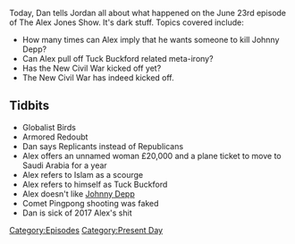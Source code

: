 {{DEFAULTSORT:
    #_EPISODE_0058:June 23, 2017
}}{{Episode
    | title           = June 23, 2017
    | caption         = Listen to this episode on [https://knowledgefight.libsyn.com/knowledge-fight-june-23-2017 Libsyn] [https://open.spotify.com/episode/5LHlRuogoyq9SULv6lRpq2 Spotify], Read the [[Transcript/58: June 23, 2017|Unofficial Transcript]]
    | episodeNumber   = 58
    | length          = 01:56:58
    | airDate         = June 28, 2017
    | coverageDate    = June 23, 2017
    | episodeType     = [[:Category:Present Day|Present Day]]
    | appearance      = [[Tuck Buckford]], [[Johnny Depp]]
    | beverage        = Organic Chia Blackberry Hibiscus Juice
    | previousEpisode = [[57: August 12-16, 2015]]
    | nextEpisode     = [[59: August 17-18, 2015]]
}}

{{Stub}}

Today, Dan tells Jordan all about what happened on the June 23rd episode of The Alex Jones Show. It's dark stuff. Topics covered include:

*How many times can Alex imply that he wants someone to kill Johnny Depp?
*Can Alex pull off Tuck Buckford related meta-irony?
*Has the New Civil War kicked off yet?
*The New Civil War has indeed kicked off.

==Tidbits==

*Globalist Birds
*Armored Redoubt
*Dan says Replicants instead of Republicans
*Alex offers an unnamed woman £20,000 and a plane ticket to move to Saudi Arabia for a year
*Alex refers to Islam as a scourge
*Alex refers to himself as Tuck Buckford
*Alex doesn't like [[Johnny Depp]]
*Comet Pingpong shooting was faked
*Dan is sick of 2017 Alex's shit

[[Category:Episodes]]
[[Category:Present Day]]
